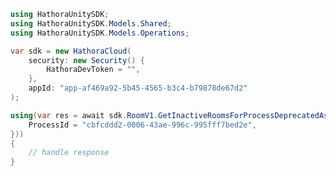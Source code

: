 ```csharp GetInactiveRoomsForProcessDeprecated.cs
using HathoraUnitySDK;
using HathoraUnitySDK.Models.Shared;
using HathoraUnitySDK.Models.Operations;

var sdk = new HathoraCloud(
    security: new Security() {
        HathoraDevToken = "",
    },
    appId: "app-af469a92-5b45-4565-b3c4-b79878de67d2"
);

using(var res = await sdk.RoomV1.GetInactiveRoomsForProcessDeprecatedAsync(new GetInactiveRoomsForProcessDeprecatedRequest() {
    ProcessId = "cbfcddd2-0006-43ae-996c-995fff7bed2e",
}))
{
    // handle response
}
```
